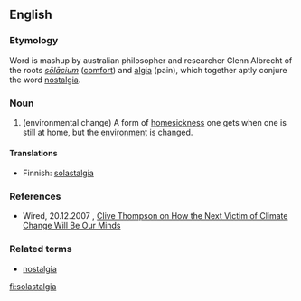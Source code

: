 ==English==

===Etymology===
Word is mashup by australian philosopher and researcher Glenn Albrecht of the roots {{L.}} ''[[solacium|sōlācium]]'' ([[solace|comfort]]) and {{AGr.}} [[-algia|algia]] (pain), which together aptly conjure the word [[nostalgia]].

===Noun===
{{en-noun}}

# (environmental change) A form of [[homesick]]ness one gets when one is still at home, but the [[environment]] is changed.

====Translations====
* Finnish: [[solastalgia]]

===References===
* Wired, 20.12.2007 , [http://www.wired.com/techbiz/people/magazine/16-01/st_thompson/ Clive Thompson on How the Next Victim of Climate Change Will Be Our Minds]

===Related terms===
* [[nostalgia]]

[[fi:solastalgia]]